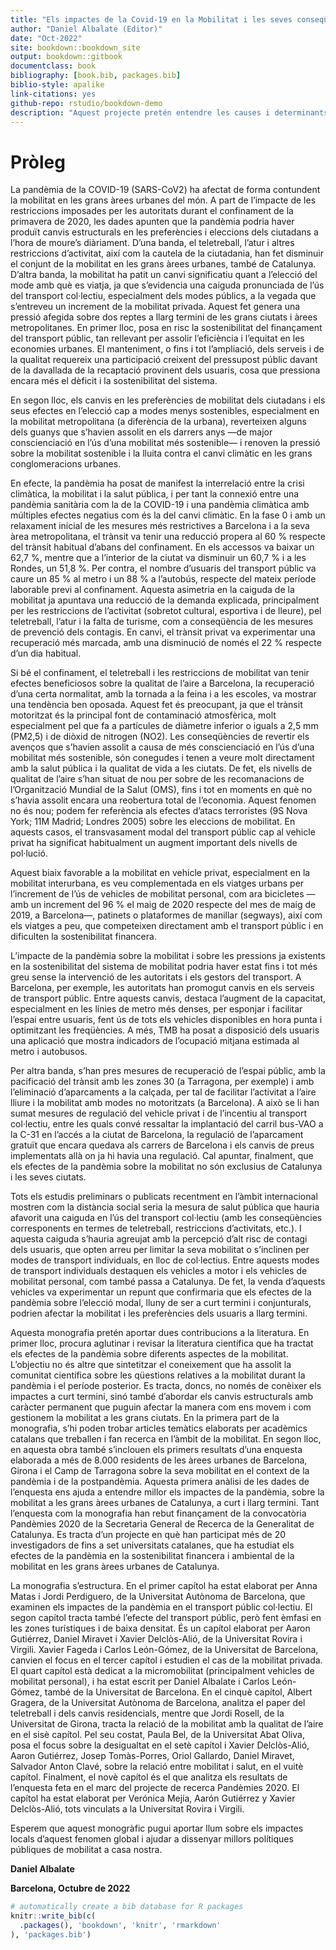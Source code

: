 ```yaml
--- 
title: "Els impactes de la Covid-19 en la Mobilitat i les seves conseqüències socials i econòmiques: Una revisió acadèmica internacional després de 2 anys de pandèmia"
author: "Daniel Albalate (Editor)"
date: "Oct-2022"
site: bookdown::bookdown_site
output: bookdown::gitbook
documentclass: book
bibliography: [book.bib, packages.bib]
biblio-style: apalike
link-citations: yes
github-repo: rstudio/bookdown-demo
description: "Aquest projecte pretén entendre les causes i determinants dels canvis en les preferències i comportaments dels ciutadans de les grans àrees urbanes de Catalunya per tal d’identificar mesures i accions que puguin incidir-hi i mitigar o fins i tot revertir els efectes de la Covid19 sobre la sostenibilitat financera del transport públic i la sostenibilitat ambiental i la lluita contra el canvi climàtic, així com discutir-ne la seva viabilitat, la seva efectivitat en relació a l’evidència internacional, i la seva contribució a la solució o mitigació d’aquests dos grans reptes de sostenibilitat"
---
```


# Pròleg {-}
La pandèmia de la COVID-19 (SARS-CoV2) ha afectat de forma contundent la mobilitat en les grans àrees urbanes del món. A part de l’impacte de les restriccions imposades per les autoritats durant el confinament de la primavera de 2020, les dades apunten que la pandèmia podria haver produït canvis estructurals en les preferències i eleccions dels ciutadans a l’hora de moure’s diàriament. D’una banda, el teletreball, l’atur i altres restriccions d’activitat, així com la cautela de la ciutadania, han fet disminuir el conjunt de la mobilitat en les grans àrees urbanes, també de Catalunya. D’altra banda, la mobilitat ha patit un canvi significatiu quant a l’elecció del mode amb què es viatja, ja que s’evidencia una caiguda pronunciada de l’ús del transport col·lectiu, especialment dels modes públics, a la vegada que s’entreveu un increment de la mobilitat privada. Aquest fet genera una pressió afegida sobre dos reptes a llarg termini de les grans ciutats i àrees metropolitanes. En primer lloc, posa en risc la sostenibilitat del finançament del transport públic, tan rellevant per assolir l’eficiència i l’equitat en les economies urbanes. El manteniment, o fins i tot l’ampliació, dels serveis i de la qualitat requereix una participació creixent del pressupost públic davant de la davallada de la recaptació provinent dels usuaris, cosa que pressiona encara més el dèficit i la sostenibilitat del sistema. 

En segon lloc, els canvis en les preferències de mobilitat dels ciutadans i els seus efectes en l’elecció cap a modes menys sostenibles, especialment en la mobilitat metropolitana (a diferència de la urbana), reverteixen alguns dels guanys que s’havien assolit en els darrers anys —de major conscienciació en l’ús d’una mobilitat més sostenible— i renoven la pressió sobre la mobilitat sostenible i la lluita contra el canvi climàtic en les grans conglomeracions urbanes. 

En efecte, la pandèmia ha posat de manifest la interrelació entre la crisi climàtica, la mobilitat i la salut pública, i per tant la connexió entre una pandèmia sanitària com la de la COVID-19 i una pandèmia climàtica amb múltiples efectes negatius com és la del canvi climàtic. En la fase 0 i amb un relaxament inicial de les mesures més restrictives a Barcelona i a la seva àrea metropolitana, el trànsit va tenir una reducció propera al 60 % respecte del trànsit habitual d’abans del confinament. En els accessos va baixar un 62,7 %, mentre que a l’interior de la ciutat va disminuir un 60,7 % i a les Rondes, un 51,8 %. Per contra, el nombre d’usuaris del transport públic va caure un 85 % al metro i un 88 % a l’autobús, respecte del mateix període laborable previ al confinament. Aquesta asimetria en la caiguda de la mobilitat ja apuntava una reducció de la demanda explicada, principalment per les restriccions de l’activitat (sobretot cultural, esportiva i de lleure), pel teletreball, l’atur i la falta de turisme, com a conseqüència de les mesures de prevenció dels contagis. En canvi, el trànsit privat va experimentar una recuperació més marcada, amb una disminució de només el 22 % respecte d’un dia habitual. 

Si bé el confinament, el teletreball i les restriccions de mobilitat van tenir efectes beneficiosos sobre la qualitat de l’aire a Barcelona, la recuperació d’una certa normalitat, amb la tornada a la feina i a les escoles, va mostrar una tendència ben oposada. Aquest fet és preocupant, ja que el trànsit motoritzat és la principal font de contaminació atmosfèrica, molt especialment pel que fa a partícules de diàmetre inferior o iguals a 2,5 mm (PM2,5) i de diòxid de nitrogen (NO2). Les conseqüències de revertir els avenços que s’havien assolit a causa de més conscienciació en l’ús d’una mobilitat més sostenible, són conegudes i tenen a veure molt directament amb la salut pública i la qualitat de vida a les ciutats. De fet, els nivells de qualitat de l’aire s’han situat de nou per sobre de les recomanacions de l’Organització Mundial de la Salut (OMS), fins i tot en moments en què no s’havia assolit encara una reobertura total de l’economia. Aquest fenomen no és nou; podem fer referència als efectes d’atacs terroristes (9S Nova York; 11M Madrid; Londres 2005) sobre les eleccions de mobilitat. En aquests casos, el transvasament modal del transport públic cap al vehicle privat ha significat habitualment un augment important dels nivells de pol·lució. 

Aquest biaix favorable a la mobilitat en vehicle privat, especialment en la mobilitat interurbana, es veu complementada en els viatges urbans per l’increment de l’ús de vehicles de mobilitat personal, com ara bicicletes —amb un increment del 96 % el maig de 2020 respecte del mes de maig de 2019, a Barcelona—, patinets o plataformes de manillar (segways), així com els viatges a peu, que competeixen directament amb el transport públic i en dificulten la sostenibilitat financera. 

L’impacte de la pandèmia sobre la mobilitat i sobre les pressions ja existents en la sostenibilitat del sistema de mobilitat podria haver estat fins i tot més greu sense la intervenció de les autoritats i els gestors del transport. A Barcelona, per exemple, les autoritats han promogut canvis en els serveis de transport públic. Entre aquests canvis, destaca l’augment de la capacitat, especialment en les línies de metro més denses, per esponjar i facilitar l’espai entre usuaris, fent ús de tots els vehicles disponibles en hora punta i optimitzant les freqüències. A més, TMB ha posat a disposició dels usuaris una aplicació que mostra indicadors de l’ocupació mitjana estimada al metro i autobusos. 

Per altra banda, s’han pres mesures de recuperació de l’espai públic, amb la pacificació del trànsit amb les zones 30 (a Tarragona, per exemple) i amb l’eliminació d’aparcaments a la calçada, per tal de facilitar l’activitat a l’aire lliure i la mobilitat amb modes no motoritzats (a Barcelona). A això se li han sumat mesures de regulació del vehicle privat i de l’incentiu al transport col·lectiu, entre les quals convé ressaltar la implantació del carril bus-VAO a la C-31 en l’accés a la ciutat de Barcelona, la regulació de l’aparcament gratuït que encara quedava als carrers de Barcelona i els canvis de preus implementats allà on ja hi havia una regulació. Cal apuntar, finalment, que els efectes de la pandèmia sobre la mobilitat no són exclusius de Catalunya i les seves ciutats. 

Tots els estudis preliminars o publicats recentment en l’àmbit internacional mostren com la distància social seria la mesura de salut pública que hauria afavorit una caiguda en l’ús del transport col·lectiu (amb les conseqüències corresponents en termes de teletreball, restriccions d’activitats, etc.). I aquesta caiguda s’hauria agreujat amb la percepció d’alt risc de contagi dels usuaris, que opten arreu per limitar la seva mobilitat o s’inclinen per modes de transport individuals, en lloc de col·lectius. Entre aquests modes de transport individuals destaquen els vehicles a motor i els vehicles de mobilitat personal, com també passa a Catalunya. De fet, la venda d’aquests vehicles va experimentar un repunt que confirmaria que els efectes de la pandèmia sobre l’elecció modal, lluny de ser a curt termini i conjunturals, podrien afectar la mobilitat i les preferències dels usuaris a llarg termini. 

Aquesta monografia pretén aportar dues contribucions a la literatura. En primer lloc, procura aglutinar i revisar la literatura científica que ha tractat els efectes de la pandèmia sobre diferents aspectes de la mobilitat. L’objectiu no és altre que sintetitzar el coneixement que ha assolit la comunitat científica sobre les qüestions relatives a la mobilitat durant la pandèmia i el període posterior. Es tracta, doncs, no només de conèixer els impactes a curt termini, sinó també d’abordar els canvis estructurals amb caràcter permanent que puguin afectar la manera com ens movem i com gestionem la mobilitat a les grans ciutats. En la primera part de la monografia, s’hi poden trobar articles temàtics elaborats per acadèmics catalans que treballen i fan recerca en l’àmbit de la mobilitat. En segon lloc, en aquesta obra també s’inclouen els primers resultats d’una enquesta elaborada a més de 8.000 residents de les àrees urbanes de Barcelona, Girona i el Camp de Tarragona sobre la seva mobilitat en el context de la pandèmia i de la postpandèmia. Aquesta primera anàlisi de les dades de l’enquesta ens ajuda a entendre millor els impactes de la pandèmia, sobre la mobilitat a les grans àrees urbanes de Catalunya, a curt i llarg termini. Tant l’enquesta com la monografia han rebut finançament de la convocatòria Pandèmies 2020 de la Secretaria General de Recerca de la Generalitat de Catalunya. Es tracta d’un projecte en què han participat més de 20 investigadors de fins a set universitats catalanes, que ha estudiat els efectes de la pandèmia en la sostenibilitat financera i ambiental de la mobilitat en les grans àrees urbanes de Catalunya. 

La monografia s’estructura. En el primer capítol ha estat elaborat per Anna Matas i Jordi Perdiguero, de la Universitat Autònoma de Barcelona, que examinen els impactes de la pandèmia en el transport públic col·lectiu. El segon capítol tracta també l’efecte del transport públic, però fent èmfasi en les zones turístiques i de baixa densitat. És un capítol elaborat per Aaron Gutiérrez, Daniel Miravet i Xavier Delclòs-Alió, de la Universitat Rovira i Virgili. Xavier Fageda i Carlos León-Gómez, de la Universitat de Barcelona, canvien el focus en el tercer capítol i estudien el cas de la mobilitat privada. El quart capítol està dedicat a la micromobilitat (principalment vehicles de mobilitat personal), i ha estat escrit per Daniel Albalate i Carlos León-Gómez, també de la Universitat de Barcelona. En el cinquè capítol, Albert Gragera, de la Universitat Autònoma de Barcelona, analitza el paper del teletreball i dels canvis residencials, mentre que Jordi Rosell, de la Universitat de Girona, tracta la relació de la mobilitat amb la qualitat de l’aire en el sisè capítol. Pel seu costat, Paula Bel, de la Universitat Abat Oliva, posa el focus sobre la desigualtat en el setè capítol i Xavier Delclòs-Alió, Aaron Gutiérrez, Josep Tomàs-Porres, Oriol Gallardo, Daniel Miravet, Salvador Anton Clavé, sobre la relació entre mobilitat i salut, en el vuitè capítol. Finalment, el novè capítol és el que analitza els resultats de l’enquesta feta en el marc del projecte de recerca Pandèmies 2020. El capítol ha estat elaborat per Verónica Mejía, Aarón Gutiérrez y Xavier Delclòs-Alió, tots vinculats a la Universitat Rovira i Virgili. 

Esperem que aquest monogràfic pugui aportar llum sobre els impactes locals d’aquest fenomen global i ajudar a dissenyar millors polítiques públiques de mobilitat a casa nostra.


**Daniel Albalate**

**Barcelona, Octubre de 2022**



```r
# automatically create a bib database for R packages
knitr::write_bib(c(
  .packages(), 'bookdown', 'knitr', 'rmarkdown'
), 'packages.bib')
```
